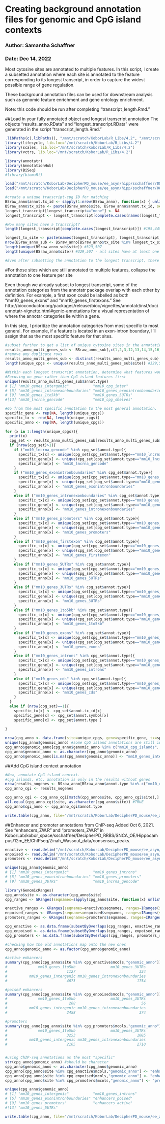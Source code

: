 # Creating background annotation files for genomic and CpG island contexts
### Author: Samantha Schaffner
### Date: Dec 14, 2022

Most cytosine sites are annotated to multiple features. In this script, I create a subsetted annotation where each site is annotated to the feature corresponding to its longest transcript, in order to capture the widest possible range of gene regulation.

These background annotation files can be used for downstream analysis such as genomic feature enrichment and gene ontology enrichment.

Note: this code should be run after completing "transcript_length.Rmd."

##Load in your fully annotated object and longest transcript annotation
The objects "results_anno.RData" and "longest_transcript.RData" were generated in the script "transcript_length.Rmd."
```r
.libPaths(c(.libPaths(), "/mnt/scratch/KoborLab/R_Libs/4.2", "/mnt/scratch/KoborLab/Personal_Folders/sschaffner/Rstudio/R/x86_64-pc-linux-gnu-library/4.0/"))
library(lifecycle, lib.loc="/mnt/scratch/KoborLab/R_Libs/4.2")
library(scales, lib.loc="/mnt/scratch/KoborLab/R_Libs/4.2")
library(vctrs, lib.loc="/mnt/scratch/KoborLab/R_Libs/4.2")

library(annotatr)
library(AnnotationHub)
library(BiSeq)
#library(biomaRt)

load("/mnt/scratch/KoborLab/DecipherPD_mouse/ee_asyn/hipp/sschaffner/082022/5-methdiff_DNAm_DNAhm/preprocessing/oxbisulfite/CpG/mC_BSraw_anno_CpG.RData")
load("/mnt/scratch/KoborLab/DecipherPD_mouse/ee_asyn/hipp/sschaffner/082022/5-methdiff_DNAm_DNAhm/preprocessing/oxbisulfite/CpG/longest_transcript_mC_CpG.RData")

#create a unique transcript-cpg ID for matching
BSraw_anno$annot.tx_id <- sapply(1:nrow(BSraw_anno), function(x) { unlist(strsplit(BSraw_anno$annot.tx_id[x], split="\\."))[1]})
BSraw_anno$tx_site <- paste(BSraw_anno$site, BSraw_anno$annot.tx_id, sep=".")
longest_transcript[longest_transcript=="none"] <- NA
longest_transcript <- longest_transcript[complete.cases(names(longest_transcript))]

#How many sites have a transcript?
length(longest_transcript[complete.cases(longest_transcript)]) #195,445

longest_tx_site <- paste(names(longest_transcript), longest_transcript, sep=".")
nrow(BSraw_anno_sub <- BSraw_anno[BSraw_anno$tx_site %in% longest_tx_site,]) #564,582
length(unique(BSraw_anno_sub$site)) #329,507
length(unique(BSraw_anno$site)) #329,507 - all sites have at least one annotation

#Even after subsetting the annotation to the longest transcript, there are multiple features annotated per site.
```

#For those sites which are still annotated to multiple features, collapse the annotation to one feature per site

Even though we already subset to longest transcript, some of the annotation categories from the annotatr package overlap with each other by definition. For example, a first exon could be labelled as both "mm10_genes_exons" and "mm10_genes_firstexons." See http://bioconductor.org/packages/release/bioc/vignettes/annotatr/inst/doc/annotatr-vignette.html#genic-annotations for a visual representation of where the annotar categories lie within a gene.

In this step, I prioritize the annotation categories from most specific to most general. For example, if a feature is located in an exon-intron boundary, I'll assign that as the most specific feature for that sites.
```r
#subset further to get a list of unique cytosine sites in the annotation
results_anno_multi_genes_sub <- BSraw_anno_sub[,c(1,2,3,12,13,14,15,16)]
#remove any duplicate rows
results_anno_multi_genes_sub <- distinct(results_anno_multi_genes_sub)
length(unique_cpgs <- unique(results_anno_multi_genes_sub$site)) #329,507

#Within each longest transcript annotation, determine what features would over-ride each other...
#Focusing on gene rather than CpG island features first
unique(results_anno_multi_genes_sub$annot.type)
# [1] "mm10_genes_intergenic"           "mm10_cpg_inter"                  "mm10_genes_introns"              "mm10_genes_exons"               
# [5] "mm10_genes_intronexonboundaries" "mm10_genes_exonintronboundaries" "mm10_genes_promoters"            "mm10_cpg_shores"                
# [9] "mm10_genes_1to5kb"               "mm10_genes_5UTRs"                "mm10_genes_firstexons"           "mm10_genes_3UTRs"               
#[13] "mm10_lncrna_gencode"             "mm10_cpg_shelves"                "mm10_cpg_islands"           

#Go from the most specific annotation to the most general annotation.
specific_gene <- rep(NA, length(unique_cpgs))
specific_tx <- rep(NA, length(unique_cpgs))
specific_anno <- rep(NA, length(unique_cpgs))
  
for (x in 1:length(unique_cpgs)){
  print(x)
  cpg_set <- results_anno_multi_genes_sub[results_anno_multi_genes_sub$site==unique_cpgs[x],]
  if (nrow(cpg_set)>1){
    if ("mm10_lncrna_gencode" %in% cpg_set$annot.type){
      specific_tx[x] <- unique(cpg_set[cpg_set$annot.type=="mm10_lncrna_gencode","annot.tx_id"])
      specific_gene[x] <- unique(cpg_set[cpg_set$annot.type=="mm10_lncrna_gencode","annot.symbol"])
      specific_anno[x] <- "mm10_lncrna_gencode"
    }
    if ("mm10_genes_exonintronboundaries" %in% cpg_set$annot.type){
      specific_tx[x] <- unique(cpg_set[cpg_set$annot.type=="mm10_genes_exonintronboundaries","annot.tx_id"])
      specific_gene[x] <- unique(cpg_set[cpg_set$annot.type=="mm10_genes_exonintronboundaries","annot.symbol"])
      specific_anno[x] <- "mm10_genes_exonintronboundaries"
    }
    else if ("mm10_genes_intronexonboundaries" %in% cpg_set$annot.type){
      specific_tx[x] <- unique(cpg_set[cpg_set$annot.type=="mm10_genes_intronexonboundaries","annot.tx_id"])
      specific_gene[x] <- unique(cpg_set[cpg_set$annot.type=="mm10_genes_intronexonboundaries","annot.symbol"])
      specific_anno[x] <- "mm10_genes_intronexonboundaries"
    }
    else if ("mm10_genes_promoters" %in% cpg_set$annot.type){
      specific_tx[x] <- unique(cpg_set[cpg_set$annot.type=="mm10_genes_promoters","annot.tx_id"])
      specific_gene[x] <- unique(cpg_set[cpg_set$annot.type=="mm10_genes_promoters","annot.symbol"])
      specific_anno[x] <- "mm10_genes_promoters"
    }
    else if ("mm10_genes_firstexon" %in% cpg_set$annot.type){
      specific_tx[x] <- unique(cpg_set[cpg_set$annot.type=="mm10_genes_firstexon","annot.tx_id"])
      specific_gene[x] <- unique(cpg_set[cpg_set$annot.type=="mm10_genes_firstexon","annot.symbol"])
      specific_anno[x] <- "mm10_genes_firstexon"
    }
    else if ("mm10_genes_5UTRs" %in% cpg_set$annot.type){
      specific_tx[x] <- unique(cpg_set[cpg_set$annot.type=="mm10_genes_5UTRs","annot.tx_id"])
      specific_gene[x] <- unique(cpg_set[cpg_set$annot.type=="mm10_genes_5UTRs","annot.symbol"])
      specific_anno[x] <- "mm10_genes_5UTRs"
    }
    else if ("mm10_genes_3UTRs" %in% cpg_set$annot.type){
      specific_tx[x] <- unique(cpg_set[cpg_set$annot.type=="mm10_genes_3UTRs","annot.tx_id"])
      specific_gene[x] <- unique(cpg_set[cpg_set$annot.type=="mm10_genes_3UTRs","annot.symbol"])
      specific_anno[x] <- "mm10_genes_3UTRs"
    }
    else if ("mm10_genes_1to5kb" %in% cpg_set$annot.type){
      specific_tx[x] <- unique(cpg_set[cpg_set$annot.type=="mm10_genes_1to5kb","annot.tx_id"])
      specific_gene[x] <- unique(cpg_set[cpg_set$annot.type=="mm10_genes_1to5kb","annot.symbol"])
      specific_anno[x] <- "mm10_genes_1to5kb"
    }
    else if ("mm10_genes_exons" %in% cpg_set$annot.type){
      specific_tx[x] <- unique(cpg_set[cpg_set$annot.type=="mm10_genes_exons","annot.tx_id"])
      specific_gene[x] <- unique(cpg_set[cpg_set$annot.type=="mm10_genes_exons","annot.symbol"])
      specific_anno[x] <- "mm10_genes_exons"
    }
    else if ("mm10_genes_introns" %in% cpg_set$annot.type){
      specific_tx[x] <- unique(cpg_set[cpg_set$annot.type=="mm10_genes_introns","annot.tx_id"])
      specific_gene[x] <- unique(cpg_set[cpg_set$annot.type=="mm10_genes_introns","annot.symbol"])
      specific_anno[x] <- "mm10_genes_introns"
    }
    else if ("mm10_genes_cds" %in% cpg_set$annot.type){
      specific_tx[x] <- unique(cpg_set[cpg_set$annot.type=="mm10_genes_cds","annot.tx_id"])
      specific_gene[x] <- unique(cpg_set[cpg_set$annot.type=="mm10_genes_cds","annot.symbol"])
      specific_anno[x] <- "mm10_genes_cds"
    }
  }
  else if (nrow(cpg_set)==1){ 
    specific_tx[x] <- cpg_set$annot.tx_id[x]
    specific_gene[x] <- cpg_set$annot.symbol[x]
    specific_anno[x] <- cpg_set$annot.type }
  
}

nrow(cpg_anno <- data.frame(site=unique_cpgs, gene=specific_gene, tx=specific_tx, genomic_anno=specific_anno)) #329,507
unique(cpg_anno$genomic_anno) #some CpG island annotations are still in there; these would be intergenic sites (above loop would catch any other gene-associated annotations present)
cpg_anno$genomic_anno[cpg_anno$genomic_anno %in% c("mm10_cpg_islands", "mm10_cpg_shores","mm10_cpg_shelves","mm10_cpg_inter")] <- NA
cpg_anno$genomic_anno <- as.character(cpg_anno$genomic_anno)
cpg_anno$genomic_anno[is.na(cpg_anno$genomic_anno)] <- "mm10_genes_intergenic"
```

##Add CpG island context annotation
```r
#Now, annotate CpG island context.
#cpg islands, etc. annotation is only in the results without genes
nrow(results_nogenes <- BSraw_anno[BSraw_anno$annot.type %in% c("mm10_cpg_inter", "mm10_cpg_islands", "mm10_cpg_shelves", "mm10_cpg_shores"),]) #329,507
cpg_anno_cgi <- results_nogenes

cpg_anno_cgi <- cpg_anno_cgi[match(cpg_anno$site, cpg_anno_cgi$site),]
all.equal(cpg_anno_cgi$site, as.character(cpg_anno$site)) #TRUE
cpg_anno$cgi_anno <- cpg_anno_cgi$annot.type

write.table(cpg_anno, file="/mnt/scratch/KoborLab/DecipherPD_mouse/ee_asyn/hipp/sschaffner/082022/5-methdiff_DNAm_DNAhm/preprocessing/oxbisulfite/CpG/cpg_anno_mC.txt", sep="\t")
```

##Enhancer and promoter annotations from ChIP-seq
Added Oct 6, 2021. See "enhancers_ZW.R" and "promoters_ZW.R" in KoborLab/kobor_space/sschaffner/DecipherPD_RRBS/SNCA_OE/Hippocampus/12m_EE/ChIPseq/Zinah_Wassouf_data/consensus_peaks.
```r
enactive <- read.delim("/mnt/scratch/KoborLab/DecipherPD_mouse/ee_asyn/hipp/sschaffner/7-ChIPseq/Zinah_Wassouf_data/consensus_peaks/enhancers_active.txt")
enpoised <- read.delim("/mnt/scratch/KoborLab/DecipherPD_mouse/ee_asyn/hipp/sschaffner/7-ChIPseq/Zinah_Wassouf_data/consensus_peaks/enhancers_poised.txt")
promoters <- read.delim("/mnt/scratch/KoborLab/DecipherPD_mouse/ee_asyn/hipp/sschaffner/7-ChIPseq/Zinah_Wassouf_data/consensus_peaks/promoters.txt")

unique(cpg_anno$genomic_anno)
# [1] "mm10_genes_intergenic"           "mm10_genes_introns"              "mm10_genes_exons"                "mm10_genes_intronexonboundaries"
# [5] "mm10_genes_exonintronboundaries" "mm10_genes_promoters"            "mm10_genes_1to5kb"               "mm10_genes_5UTRs"               
# [9] "mm10_genes_3UTRs"                "mm10_lncrna_gencode"      

library(GenomicRanges)
cpg_anno$site <- as.character(cpg_anno$site)
cpg_ranges <- GRanges(seqnames=sapply(cpg_anno$site, function(x) unlist(strsplit(x, split=": "))[1]), ranges=IRanges(start=as.numeric(sapply(cpg_anno$site, function(x) unlist(strsplit(x, split=": "))[2])), end=as.numeric(sapply(cpg_anno$site, function(x) unlist(strsplit(x, split=": "))[2]))), mcols=cpg_anno$site)

enactive_ranges <- GRanges(seqnames=enactive$seqnames, ranges=IRanges(start=enactive$start, end=enactive$end))
enpoised_ranges <- GRanges(seqnames=enpoised$seqnames, ranges=IRanges(start=enpoised$start, end=enpoised$end))
promoters_ranges <- GRanges(seqnames=promoters$seqnames, ranges=IRanges(start=promoters$start, end=promoters$end))

cpg_enactive <- as.data.frame(subsetByOverlaps(cpg_ranges, enactive_ranges))
cpg_enpoised <- as.data.frame(subsetByOverlaps(cpg_ranges, enpoised_ranges))
cpg_promoters <- as.data.frame(subsetByOverlaps(cpg_ranges, promoters_ranges))

#checking how the old annotations map onto the new ones
cpg_anno$genomic_anno <- as.factor(cpg_anno$genomic_anno)

#active enhancers
summary(cpg_anno[cpg_anno$site %in% cpg_enactive$mcols,"genomic_anno"])
#              mm10_genes_1to5kb                mm10_genes_3UTRs                mm10_genes_5UTRs mm10_genes_exonintronboundaries                mm10_genes_exons 
#                           1127                             334                             161                            4323                            2095 
#          mm10_genes_intergenic mm10_genes_intronexonboundaries              mm10_genes_introns            mm10_genes_promoters             mm10_lncrna_gencode 
#                           4673                            1754                           12148                             762                              86 

#poised enhancers
summary(cpg_anno[cpg_anno$site %in% cpg_enpoised$mcols,"genomic_anno"])
#              mm10_genes_1to5kb                mm10_genes_3UTRs                mm10_genes_5UTRs mm10_genes_exonintronboundaries                mm10_genes_exons 
#                            268                              56                              51                            1112                             311 
#          mm10_genes_intergenic mm10_genes_intronexonboundaries              mm10_genes_introns            mm10_genes_promoters             mm10_lncrna_gencode 
#                           2458                             374                            2679                             173                              33 

#promoters
summary(cpg_anno[cpg_anno$site %in% cpg_promoters$mcols,"genomic_anno"])
#              mm10_genes_1to5kb                mm10_genes_3UTRs                mm10_genes_5UTRs mm10_genes_exonintronboundaries                mm10_genes_exons 
#                           3253                            1085                            1235                           10229                            4378 
#          mm10_genes_intergenic mm10_genes_intronexonboundaries              mm10_genes_introns            mm10_genes_promoters             mm10_lncrna_gencode 
#                           2165                            2710                            9213                            4529                             106  


#using ChIP-seq annotations as the most "specific"
str(cpg_anno$genomic_anno) #should be character
cpg_anno$genomic_anno <- as.character(cpg_anno$genomic_anno)
cpg_anno[cpg_anno$site %in% cpg_enactive$mcols,"genomic_anno"] <- "enhancers_active"
cpg_anno[cpg_anno$site %in% cpg_enpoised$mcols,"genomic_anno"] <- "enhancers_poised"
cpg_anno[cpg_anno$site %in% cpg_promoters$mcols,"genomic_anno"] <- "promoters_active"

unique(cpg_anno$genomic_anno)
# [1] "mm10_genes_intergenic"           "mm10_genes_introns"              "mm10_genes_exons"                "mm10_genes_intronexonboundaries"
# [5] "mm10_genes_exonintronboundaries" "enhancers_poised"                "mm10_genes_1to5kb"               "promoters_active"               
# [9] "mm10_genes_promoters"            "enhancers_active"                "mm10_genes_3UTRs"                "mm10_lncrna_gencode"            
#[13] "mm10_genes_5UTRs"  

write.table(cpg_anno, file="/mnt/scratch/KoborLab/DecipherPD_mouse/ee_asyn/hipp/sschaffner/082022/5-methdiff_DNAm_DNAhm/preprocessing/oxbisulfite/CpG/cpg_anno_mC_ChIP.txt", sep="\t")
```

